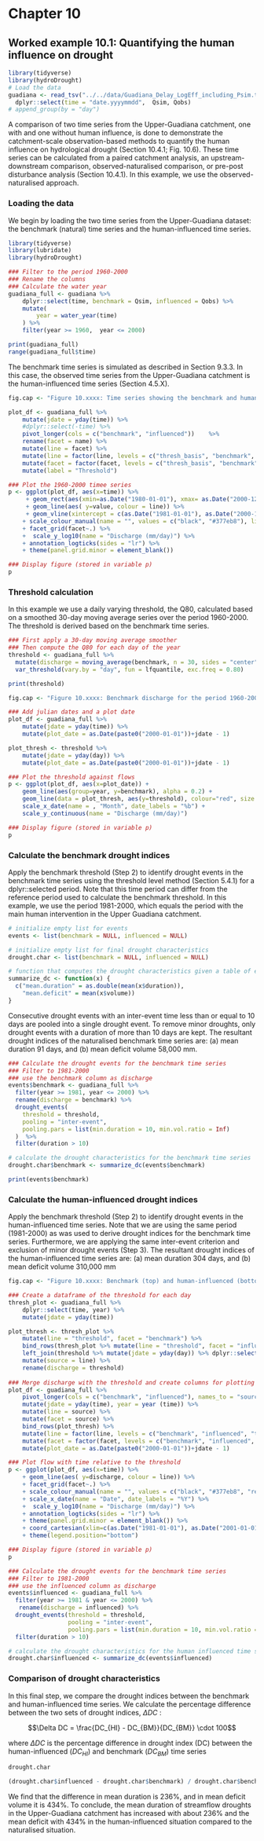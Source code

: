 # Chapter 10

## Worked example 10.1: Quantifying the human influence on drought


```r
library(tidyverse)
library(hydroDrought)
# Load the data
guadiana <- read_tsv("../../data/Guadiana_Delay_LogEff_including_Psim.txt") %>%
  dplyr::select(time = "date.yyyymmdd",  Qsim, Qobs)  
# append_group(by = "day")
```

A comparison of two time series from the Upper-Guadiana catchment, one with and one without human influence, is done to demonstrate the catchment-scale observation-based methods to quantify the human influence on hydrological drought (Section 10.4.1; Fig. 10.6). These time series can be calculated from a paired catchment analysis, an upstream-downstream comparison, observed-naturalised comparison, or pre-post disturbance analysis (Section 10.4.1). In this example, we use the observed-naturalised approach. 

### Loading the data

We begin by loading the two time series from the Upper-Guadiana dataset: the benchmark (natural) time series and the human-influenced time series.

```r
library(tidyverse)
library(lubridate)
library(hydroDrought)

### Filter to the period 1960-2000 
### Rename the columns
### Calculate the water year
guadiana_full <- guadiana %>%
	dplyr::select(time, benchmark = Qsim, influenced = Qobs) %>%
  	mutate(
    	year = water_year(time)
	) %>%
	filter(year >= 1960,  year <= 2000) 

print(guadiana_full)
range(guadiana_full$time)
```

The benchmark time series is simulated as described in Section 9.3.3. In this case, the observed time series from the Upper-Guadiana catchment is the human-influenced time series (Section 4.5.X).



```r
fig.cap <- "Figure 10.xxxx: Time series showing the benchmark and human-influenced time series. Discharge is plotted on a log scale to emphasize low flow behavior. The grey region shows the comparison period for human influence (1981-2000)."

plot_df <- guadiana_full %>%	
	mutate(jdate = yday(time)) %>% 
	#dplyr::select(-time) %>% 
	pivot_longer(cols = c("benchmark", "influenced"))	 %>%
	rename(facet = name) %>%
	mutate(line = facet) %>%
	mutate(line = factor(line, levels = c("thresh_basis", "benchmark", "influenced"), labels = c("Threshold\nBasis", "Benchmark", "Human\nInfluenced"))) %>%
	mutate(facet = factor(facet, levels = c("thresh_basis", "benchmark", "influenced"), labels = c("Threshold Basis", "Benchmark", "Influenced"))) %>%
	mutate(label = "Threshold")

```

```r
### Plot the 1960-2000 timee series
p <- ggplot(plot_df, aes(x=time)) %>%
	 + geom_rect(aes(xmin=as.Date("1980-01-01"), xmax= as.Date("2000-12-31"), ymin=0, ymax=Inf), fill = "grey90", alpha = 0.2) %>% 
	 + geom_line(aes( y=value, colour = line)) %>%
	 + geom_vline(xintercept = c(as.Date("1981-01-01"), as.Date("2000-12-31")), linetype = "dashed", size = 0.5, colour = "grey30") %>%
	+ scale_colour_manual(name = "", values = c("black", "#377eb8"), limits = c("Benchmark", "Human\nInfluenced")) %>%
	+ facet_grid(facet~.) %>%
	+  scale_y_log10(name = "Discharge (mm/day)") %>%
	+ annotation_logticks(sides = "lr") %>%
	+ theme(panel.grid.minor = element_blank())	 

### Display figure (stored in variable p)
p
```

### Threshold calculation

In this example we use a daily varying threshold, the Q80, calculated based on a smoothed 30-day moving average series over the period 1960-2000. The threshold is derived based on the benchmark time series.

```r
### First apply a 30-day moving average smoother
### Then compute the Q80 for each day of the year
threshold <- guadiana_full %>%
  mutate(discharge = moving_average(benchmark, n = 30, sides = "center")) %>%
  var_threshold(vary.by = "day", fun = lfquantile, exc.freq = 0.80) 

print(threshold)
```



```r
fig.cap <- "Figure 10.xxxx: Benchmark discharge for the period 1960-2000 showing seasonality, with each line representing a year. The smoothed Q80 threshold is shown in bold red."

### Add julian dates and a plot date
plot_df <- guadiana_full %>%
	mutate(jdate = yday(time)) %>%
	mutate(plot_date = as.Date(paste0("2000-01-01"))+jdate - 1)

plot_thresh <- threshold %>% 
	mutate(jdate = yday(day)) %>%
	mutate(plot_date = as.Date(paste0("2000-01-01"))+jdate - 1)
```

```r
### Plot the threshold against flows
p <- ggplot(plot_df, aes(x=plot_date)) + 
	geom_line(aes(group=year, y=benchmark), alpha = 0.2) + 
	geom_line(data = plot_thresh, aes(y=threshold), colour="red", size = 1) + 
	scale_x_date(name = , "Month", date_labels = "%b") +
	scale_y_continuous(name = "Discharge (mm/day)")

### Display figure (stored in variable p)
p
```

### Calculate the benchmark drought indices

Apply the benchmark threshold (Step 2) to identify drought events in the benchmark time series using the threshold level method (Section 5.4.1) for a dplyr::selected period. Note that this time period can differ from the reference period used to calculate the benchmark threshold. In this example, we use the period 1981-2000, which equals the period with the main human intervention in the Upper Guadiana catchment. 

```r
# initialize empty list for events
events <- list(benchmark = NULL, influenced = NULL)

# initialize empty list for final drought characteristics
drought.char <- list(benchmark = NULL, influenced = NULL) 

# function that computes the drought characteristics given a table of events
summarize_dc <- function(x) {
  c("mean.duration" = as.double(mean(x$duration)), 
    "mean.deficit" = mean(x$volume))
}
```
Consecutive drought events with an inter-event time less than or equal to 10 days are pooled into a single drought event. To remove minor droughts, only drought events with a duration of more than 10 days are kept. The resultant drought indices of the naturalised benchmark time series are: (a) mean duration 91 days, and (b) mean deficit volume 58,000 mm.

```r
### Calculate the drought events for the benchmark time series
### Filter to 1981-2000
### use the benchmark column as discharge
events$benchmark <- guadiana_full %>%
  filter(year >= 1981, year <= 2000) %>%
  rename(discharge = benchmark) %>%
  drought_events(
    threshold = threshold,
    pooling = "inter-event",
    pooling.pars = list(min.duration = 10, min.vol.ratio = Inf)
  )  %>%
  filter(duration > 10)

# calculate the drought characteristics for the benchmark time series
drought.char$benchmark <- summarize_dc(events$benchmark)

print(events$benchmark)
```

### Calculate the human-influenced drought indices

Apply the benchmark threshold (Step 2) to identify drought events in the human-influenced time series. Note that we are using the same period (1981-2000) as was used to derive drought indices for the benchmark time series. Furthermore, we are applying the same inter-event criterion and exclusion of minor drought events (Step 3). The resultant drought indices of the human-influenced time series are: (a) mean duration 304 days, and (b) mean deficit volume 310,000 mm

```r
fig.cap <- "Figure 10.xxxx: Benchmark (top) and human-influenced (bottom) flows during the comparison period 1981-2000. The smoothed Q80 threshold is shown in red. Discharge is plotted on a log scale to emphasize low flow behavior."

### Create a dataframe of the threshold for each day
thresh_plot <- guadiana_full %>%
	dplyr::select(time, year) %>%
	mutate(jdate = yday(time))

plot_thresh <- thresh_plot %>%
	mutate(line = "threshold", facet = "benchmark") %>%
	bind_rows(thresh_plot %>% mutate(line = "threshold", facet = "influenced")) %>%
	left_join(threshold %>% mutate(jdate = yday(day)) %>% dplyr::select(-day), by = "jdate") %>%
	mutate(source = line) %>%
	rename(discharge = threshold)
	
### Merge discharge with the threshold and create columns for plotting
plot_df <- guadiana_full %>%
	pivot_longer(cols = c("benchmark", "influenced"), names_to = "source", values_to  = "discharge") %>%
	mutate(jdate = yday(time), year = year (time)) %>%
	mutate(line = source) %>%
	mutate(facet = source) %>%
	bind_rows(plot_thresh) %>%
	mutate(line = factor(line, levels = c("benchmark", "influenced", "threshold"), labels = c("Benchmark", "Human\nInfluenced", "Threshold"))) %>%
	mutate(facet = factor(facet, levels = c("benchmark", "influenced", "threshold"), labels = c("Benchmark", "Human\nInfluenced", "Threshold"))) %>%
	mutate(plot_date = as.Date(paste0("2000-01-01"))+jdate - 1)
```

```r
### Plot flow with time relative to the threshold
p <- ggplot(plot_df, aes(x=time)) %>%
	+ geom_line(aes( y=discharge, colour = line)) %>%
	+ facet_grid(facet~.) %>%
	+ scale_colour_manual(name = "", values = c("black", "#377eb8", "red"), limits = c("Benchmark", "Human\nInfluenced", "Threshold")) %>%
	+ scale_x_date(name = "Date", date_labels = "%Y") %>%
	+  scale_y_log10(name = "Discharge (mm/day)") %>%
	+ annotation_logticks(sides = "lr") %>%
	+ theme(panel.grid.minor = element_blank())	%>%
	+ coord_cartesian(xlim=c(as.Date("1981-01-01"), as.Date("2001-01-01"))) %>%
	+ theme(legend.position="bottom")

### Display figure (stored in variable p)
p
```

```r
### Calculate the drought events for the benchmark time series
### Filter to 1981-2000
### use the influenced column as discharge
events$influenced <- guadiana_full %>%
  filter(year >= 1981 & year <= 2000) %>%
   rename(discharge = influenced) %>% 
  drought_events(threshold = threshold,
                 pooling = "inter-event",
                 pooling.pars = list(min.duration = 10, min.vol.ratio = Inf))  %>%
  filter(duration > 10)

# calculate the drought characteristics for the human influenced time series
drought.char$influenced <- summarize_dc(events$influenced)
```


### Comparison of drought characteristics    
In this final step, we compare the drought indices between the benchmark and human-influenced time series. We calculate the percentage difference between the two sets of drought indices, $\Delta DC$ :

$$\Delta DC = \frac{DC_{HI} - DC_{BM}}{DC_{BM}} \cdot 100$$

where $\Delta DC$ is the percentage difference in drought index (DC) between the human-influenced ($DC_{HI}$) and benchmark ($DC_{BM}$) time series

```r
drought.char
```
```r
(drought.char$influenced - drought.char$benchmark) / drought.char$benchmark * 100
```

We find that the difference in mean duration is 236%, and in mean deficit volume it is 434%. To conclude, the mean duration of streamflow droughts in the Upper-Guadiana catchment has increased with about 236% and the mean deficit with 434% in the human-influenced situation compared to the naturalised situation.






